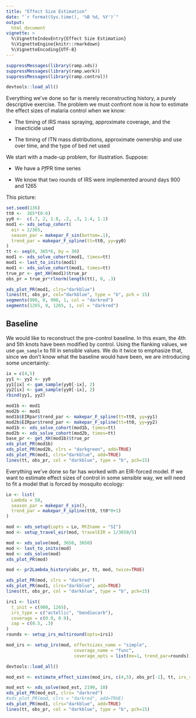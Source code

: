 ```yaml
---
title: "Effect Size Estimation" 
date: "`r format(Sys.time(), '%B %d, %Y')`"
output:
  html_document 
vignette: >
  %\VignetteIndexEntry{Effect Size Estimation}
  %\VignetteEngine{knitr::rmarkdown}
  %\VignetteEncoding{UTF-8}
---
```


```r
suppressMessages(library(ramp.xds))
suppressMessages(library(ramp.work))
suppressMessages(library(ramp.control))
```


```r
devtools::load_all()
```

Everything we've done so far is merely reconstructing history, a purely descriptive exercise. The problem we must confront now is how to estimate the effect sizes of malaria control when we know:

+ The timing of IRS mass spraying, approximate coverage, and the insecticide used

+ The timing of ITN mass distributions, approximate ownership and use over time, and the type of bed net used  

We start with a made-up problem, for illustration. Suppose:

+ We have a *Pf*PR time series

+ We know that two rounds of IRS were implemented around days 900 and 1265 

This picture: 

```r
set.seed(136)
tt0 <-  365*(0:6)
yy0 <-  c(.7, 2, 1.8, .2, .3, 1.4, 1.1)
mod1 <- xds_setup_cohort(
  eir = 2/365,
  season_par = makepar_F_sin(bottom=.1),
  trend_par = makepar_F_spline(tt=tt0, yy=yy0)
)
tt <- seq(0, 365*6, by = 30)
mod1 <- xds_solve_cohort(mod1, times=tt)
mod1 <- last_to_inits(mod1)
mod1 <- xds_solve_cohort(mod1, times=tt)
true_pr <- get_XH(mod1)$true_pr
obs_pr = true_pr*rlnorm(length(tt), 0, .3)
```

```r
xds_plot_PR(mod1, clrs="darkblue")
lines(tt, obs_pr, col="darkblue", type = "b", pch = 15)
segments(900, 0, 900, 1, col = "darkred")
segments(1265, 0, 1265, 1, col = "darkred")
```

## Baseline

We would like to reconstruct the pre-control baseline. In this exam, the 4th and 5th knots have been modified by control. Using the flanking values, we use `gam_sample` to fill in sensible values. We do it twice to emphasize that, since we don't know what the baseline would have been, we are introducing some uncertainty:  

```r
ix = c(4,5)
yy1 <- yy2 <- yy0 
yy1[ix] <- gam_sample(yy0[-ix], 2)
yy2[ix] <- gam_sample(yy0[-ix], 2)
rbind(yy1, yy2)
```

```r
mod1b <- mod1
mod2b <- mod1
mod1b$EIRpar$trend_par <- makepar_F_spline(tt=tt0, yy=yy1)
mod2b$EIRpar$trend_par <- makepar_F_spline(tt=tt0, yy=yy2)
mod1b <- xds_solve_cohort(mod1b, times=tt)
mod2b <- xds_solve_cohort(mod2b, times=tt)
base_pr <- get_XH(mod1b)$true_pr
xds_plot_PR(mod1b)
xds_plot_PR(mod2b, clrs = "darkgreen", add=TRUE)
xds_plot_PR(mod1, clrs="darkblue", add=TRUE) 
lines(tt, obs_pr, col = "darkblue", type = "b", pch=15)
```

Everything we've done so far has worked with an EIR-forced model. If we want to estimate effect sizes of control in some sensible way, we will need to fit a model that is forced by mosquito ecology: 

```r
Lo <- list(
  Lambda = 50,
  season_par = makepar_F_sin(),
  trend_par = makepar_F_spline(tt0, tt0*0+1)
)
```


```r
mod <- xds_setup(Lopts = Lo, MYZname = "SI")
mod <- setup_travel_eir(mod, travelEIR = 1/3650/5)
```


```r
mod <- xds_solve(mod, 3650, 3650)
mod <- last_to_inits(mod)
mod <- xds_solve(mod)
xds_plot_PR(mod)
```

```r
mod <- pr2Lambda_history(obs_pr, tt, mod, twice=TRUE)
```

```r
xds_plot_PR(mod, clrs = "darkred")
xds_plot_PR(mod1, clrs="darkblue", add=TRUE)
lines(tt, obs_pr, col = "darkblue", type = "b", pch=15)
```
```r
irs1 <- list(
  t_init = c(900, 1265), 
  irs_type = c("actellic", "bendiocarb"), 
  coverage = c(0.9, 0.9), 
  zap = c(0.5, .3) 
)
rounds <- setup_irs_multiround(opts=irs1)
```


```r
mod_irs <- setup_irs(mod, effectsizes_name = "simple", 
                          coverage_name = "func", 
                          coverage_opts = list(mx=1, trend_par=rounds))
```

```r
devtools::load_all()
```


```r
mod_est <- estimate_effect_sizes(mod_irs, c(4,5), obs_pr[-1], tt, irs_rounds=irs1)
```

```r
mod_est <- xds_solve(mod_est, 2190, 10) 
xds_plot_PR(mod_est, clrs= "darkred")
#xds_plot_PR(mod, clrs = "darkred", add=TRUE)
xds_plot_PR(mod1, clrs="darkblue", add=TRUE)
lines(tt, obs_pr, col = "darkblue", type = "b", pch=15)
```

